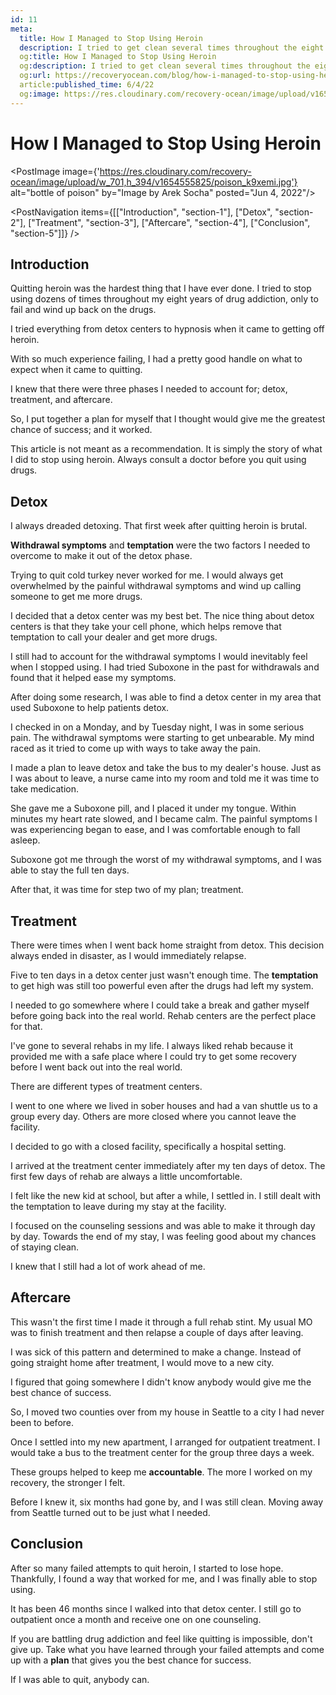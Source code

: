 ```yaml
---
id: 11
meta:
  title: How I Managed to Stop Using Heroin
  description: I tried to get clean several times throughout the eight years of my addiction. Find out how I was finally able to get off heroin for good.
  og:title: How I Managed to Stop Using Heroin
  og:description: I tried to get clean several times throughout the eight years of my addiction. Find out how I was finally able to get off heroin for good.
  og:url: https://recoveryocean.com/blog/how-i-managed-to-stop-using-heroin
  article:published_time: 6/4/22
  og:image: https://res.cloudinary.com/recovery-ocean/image/upload/v1654555825/poison_k9xemi.jpg
---
```



# How I Managed to Stop Using Heroin 
<PostImage image={'https://res.cloudinary.com/recovery-ocean/image/upload/w_701,h_394/v1654555825/poison_k9xemi.jpg'} alt="bottle of poison" by="Image by Arek Socha" posted="Jun 4, 2022"/>

<PostNavigation items={[["Introduction", "section-1"], ["Detox", "section-2"], ["Treatment", "section-3"], ["Aftercare", "section-4"], ["Conclusion", "section-5"]]} />

<span id="section-1"></span>
## Introduction

Quitting heroin was the hardest thing that I have ever done. I tried to stop using dozens of times throughout my eight years of drug addiction, only to fail and wind up back on the drugs.

I tried everything from detox centers to hypnosis when it came to getting off heroin.

With so much experience failing, I had a pretty good handle on what to expect when it came to quitting.

I knew that there were three phases I needed to account for; detox, treatment, and aftercare.

So, I put together a plan for myself that I thought would give me the greatest chance of success; and it worked.

This article is not meant as a recommendation. It is simply the story of what I did to stop using heroin. Always consult a doctor before you quit using drugs.

<span id="section-2"></span>
## Detox

I always dreaded detoxing. That first week after quitting heroin is brutal. 

**Withdrawal symptoms** and **temptation** were the two factors I needed to overcome to make it out of the detox phase.

Trying to quit cold turkey never worked for me. I would always get overwhelmed by the painful withdrawal symptoms and wind up calling someone to get me more drugs.

I decided that a detox center was my best bet. The nice thing about detox centers is that they take your cell phone, which helps remove that temptation to call your dealer and get more drugs.

I still had to account for the withdrawal symptoms I would inevitably feel when I stopped using. I had tried Suboxone in the past for withdrawals and found that it helped ease my symptoms.

After doing some research, I was able to find a detox center in my area that used Suboxone to help patients detox. 

I checked in on a Monday, and by Tuesday night, I was in some serious pain. The withdrawal symptoms were starting to get unbearable. My mind raced as it tried to come up with ways to take away the pain.

I made a plan to leave detox and take the bus to my dealer's house. Just as I was about to leave, a nurse came into my room and told me it was time to take medication.

She gave me a Suboxone pill, and I placed it under my tongue. Within minutes my heart rate slowed, and I became calm. The painful symptoms I was experiencing began to ease, and I was comfortable enough to fall asleep.

Suboxone got me through the worst of my withdrawal symptoms, and I was able to stay the full ten days.

After that, it was time for step two of my plan; treatment.

<span id="section-3"></span>
## Treatment

There were times when I went back home straight from detox. This decision always ended in disaster, as I would immediately relapse.

Five to ten days in a detox center just wasn't enough time. The **temptation** to get high was still too powerful even after the drugs had left my system.

I needed to go somewhere where I could take a break and gather myself before going back into the real world. Rehab centers are the perfect place for that.

I've gone to several rehabs in my life. I always liked rehab because it provided me with a safe place where I could try to get some recovery before I went back out into the real world.

There are different types of treatment centers. 

I went to one where we lived in sober houses and had a van shuttle us to a group every day. Others are more closed where you cannot leave the facility.

I decided to go with a closed facility, specifically a hospital setting. 

I arrived at the treatment center immediately after my ten days of detox. The first few days of rehab are always a little uncomfortable.

I felt like the new kid at school, but after a while, I settled in.
I still dealt with the temptation to leave during my stay at the facility.

I focused on the counseling sessions and was able to make it through day by day. Towards the end of my stay, I was feeling good about my chances of staying clean. 

I knew that I still had a lot of work ahead of me.

<span id="section-4"></span>
## Aftercare

This wasn't the first time I made it through a full rehab stint. My usual MO was to finish treatment and then relapse a couple of days after leaving.

I was sick of this pattern and determined to make a change. Instead of going straight home after treatment, I would move to a new city.

I figured that going somewhere I didn't know anybody would give me the best chance of success. 

So, I moved two counties over from my house in Seattle to a city I had never been to before.

Once I settled into my new apartment, I arranged for outpatient treatment. I would take a bus to the treatment center for the group three days a week.

These groups helped to keep me **accountable**. The more I worked on my recovery, the stronger I felt. 

Before I knew it, six months had gone by, and I was still clean. Moving away from Seattle turned out to be just what I needed.

<span id="section-5"></span>
## Conclusion
 
After so many failed attempts to quit heroin, I started to lose hope. Thankfully, I found a way that worked for me, and I was finally able to stop using.

It has been 46 months since I walked into that detox center. I still go to outpatient once a month and receive one on one counseling.

If you are battling drug addiction and feel like quitting is impossible, don't give up. Take what you have learned through your failed attempts and come up with a **plan** that gives you the best chance for success.

If I was able to quit, anybody can.